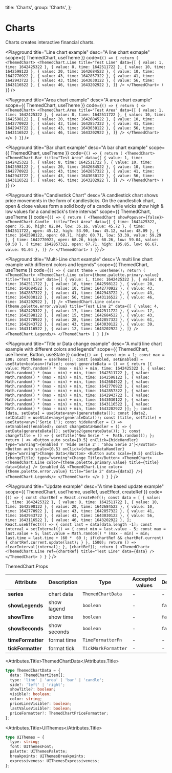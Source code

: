 
  title: 'Charts',
  group: 'Charts',
};

# Charts

Charts creates interactive financial charts.

<Playground
  title="Line chart example"
  desc="A line chart exmaple"
  scope={{ ThemedChart, useTheme }}
  code={`
    () => {
      return (
        <ThemedChart>
          <ThemedChart.Line title="Test Line" data={[
            { value: 1, time: 1642425322 },
            { value: 8, time: 1642511722 },
            { value: 10, time: 1642598122 },
            { value: 20, time: 1642684522 },
            { value: 10, time: 1642770922 },
            { value: 43, time: 1642857322 },
            { value: 41, time: 1642943722 },
            { value: 43, time: 1643030122 },
            { value: 56, time: 1643116522 },
            { value: 46, time: 1643202922 },
          ]} />
        </ThemedChart>
      )
    }
  `}
/>

<Playground
  title="Area chart example"
  desc="A area chart example"
  scope={{ ThemedChart, useTheme }}
  code={`
    () => {
      return (
        <>
          <ThemedChart>
            <ThemedChart.Area title="Test Area" data={[
              { value: 1, time: 1642425322 },
              { value: 8, time: 1642511722 },
              { value: 10, time: 1642598122 },
              { value: 20, time: 1642684522 },
              { value: 10, time: 1642770922 },
              { value: 43, time: 1642857322 },
              { value: 41, time: 1642943722 },
              { value: 43, time: 1643030122 },
              { value: 56, time: 1643116522 },
              { value: 46, time: 1643202922 },
            ]} />
          </ThemedChart>
        </>
      )
    }
  `}
/>

<Playground
  title="Bar chart example"
  desc="A bar chart example"
  scope={{ ThemedChart, useTheme }}
  code={`
    () => {
      return (
        <ThemedChart>
          <ThemedChart.Bar title="Test Area" data={[
            { value: 1, time: 1642425322 },
            { value: 8, time: 1642511722 },
            { value: 10, time: 1642598122 },
            { value: 20, time: 1642684522 },
            { value: 10, time: 1642770922 },
            { value: 43, time: 1642857322 },
            { value: 41, time: 1642943722 },
            { value: 43, time: 1643030122 },
            { value: 56, time: 1643116522 },
            { value: 46, time: 1643202922 },
          ]} />
        </ThemedChart>
      )
    }
  `}
/>

<Playground
  title="Candlestick Chart"
  desc="A candlestick chart shows price movements in the form of candlesticks. On the candlestick chart, open & close values form a solid body of a candle while wicks show high & low values for a candlestick's time intervas"
  scope={{ ThemedChart, useTheme }}
  code={`
    () => {
      return (
        <ThemedChart showPopover={false}>
            <ThemedChart.Candle  title="Test Area" data={[
                { time: 1642425322, open: 75.16, high: 82.84, low: 36.16, value: 45.72 },
                { time: 1642511722, open: 45.12, high: 53.90, low: 45.12, value: 48.09 },
                { time: 1642598122, open: 60.71, high: 60.71, low: 53.39, value: 59.29 },
                { time: 1642770922, open: 68.26, high: 68.26, low: 59.04, value: 60.50 },
                { time: 1642857322, open: 67.71, high: 105.85, low: 66.67, value: 91.04 },
          ]} />
        </ThemedChart>
      )
    }
`}
/>

<Playground
  title="Multi-Line chart example"
  desc="A multi line chart example with different colors and legends"
  scope={{ ThemedChart, useTheme }}
  code={`() => {
      const theme = useTheme();
      return (
          <ThemedChart>
            <ThemedChart.Line color={theme.palette.primary.value} title="Test Line" data={[
              { value: 1, time: 1642425322 },
              { value: 8, time: 1642511722 },
              { value: 10, time: 1642598122 },
              { value: 20, time: 1642684522 },
              { value: 10, time: 1642770922 },
              { value: 43, time: 1642857322 },
              { value: 41, time: 1642943722 },
              { value: 43, time: 1643030122 },
              { value: 56, time: 1643116522 },
              { value: 46, time: 1643202922 },
            ]} />
            <ThemedChart.Line color={theme.palette.error.value} title="Test Line 2" data={[
              { value: 4, time: 1642425322 },
              { value: 17, time: 1642511722 },
              { value: 17, time: 1642598122 },
              { value: 15, time: 1642684522 },
              { value: 43, time: 1642770922 },
              { value: 28, time: 1642857322 },
              { value: 61, time: 1642943722 },
              { value: 43, time: 1643030122 },
              { value: 39, time: 1643116522 },
              { value: 12, time: 1643202922 },
            ]} />
            <ThemedChart.Legends/>
          </ThemedChart>
      )
}
`}
/>

<Playground
  title="Title or Data change example"
  desc="A multi line chart example with different colors and legends"
  scope={{ ThemedChart, useTheme, Button, useState }}
  code={`() => {
      const min = 1;
      const max = 100;
      const theme = useTheme();
      const [enabled, setEnabled] = useState<boolean>(false);
      const generateData = () => {
        return [{ value: Math.random() * (max - min) + min, time: 1642425322 },
          { value: Math.random() * (max - min) + min, time: 1642511722 },
          { value: Math.random() * (max - min) + min, time: 1642598122 },
          { value: Math.random() * (max - min) + min, time: 1642684522 },
          { value: Math.random() * (max - min) + min, time: 1642770922 },
          { value: Math.random() * (max - min) + min, time: 1642857322 },
          { value: Math.random() * (max - min) + min, time: 1642943722 },
          { value: Math.random() * (max - min) + min, time: 1643030122 },
          { value: Math.random() * (max - min) + min, time: 1643116522 },
          { value: Math.random() * (max - min) + min, time: 1643202922 }];
      };
      const [data, setData] = useState<any>(generateData());
      const [data2, setData2] = useState<any>(generateData());
      const [title, setTitle] = useState<any>('Serie 1');
      const hideHandler = () => setEnabled(!enabled);
      const changeDataHandler = () => {
        setData(generateData());
        setData2(generateData());
      };
      const changeTitle = () => {
        setTitle('New Serie ' +  Math.random());
      };
      return (
          <>
            <Button auto scale={0.5} onClick={hideHandler} type="warning">{enabled ? 'Hide Serie 2': 'Show Serie 2'}</Button>
            <Button auto scale={0.5} onClick={changeDataHandler} type="warning">Change Data</Button>
            <Button auto scale={0.5} onClick={changeTitle} type="warning">Change Title</Button>
            <ThemedChart>
              <ThemedChart.Line color={theme.palette.primary.value} title={title} data={data} />
              {enabled && <ThemedChart.Line color={theme.palette.error.value} title="Serie 2" data={data2} />}
              <ThemedChart.Legends/>
            </ThemedChart>
          </>
      )
}
`}
/>

<Playground
  title="Update example"
  desc="A time based update example"
  scope={{ ThemedChart, useTheme, useRef, useEffect, createRef }}
  code={`() => {
        const chartRef = React.createRef();
        const data = [
              { value: 1, time: 1642425322 },
              { value: 8, time: 1642511722 },
              { value: 10, time: 1642598122 },
              { value: 20, time: 1642684522 },
              { value: 10, time: 1642770922 },
              { value: 43, time: 1642857322 },
              { value: 41, time: 1642943722 },
              { value: 43, time: 1643030122 },
              { value: 56, time: 1643116522 },
              { value: 46, time: 1643202922 },
        ];
        React.useEffect(() => {
          const last = data[data.length -1];
          const interval = setInterval(() => {
            const min = last.value - 5;
            const max = last.value + 5;
            last.value = Math.random() * (max - min) + min;
            last.time = last.time + (60 *  60 );
            if(chartRef && chartRef.current)
            {
                chartRef.current.update(last);
            }
          }, 1500);
          return () => clearInterval(interval);
        }, [chartRef]);
        return (
          <ThemedChart>
            <ThemedChart.Line ref={chartRef} title="Test Line" data={data} />
          </ThemedChart>
      )
}
`}
/>

<Attributes edit="/pages/components/charts.mdx">
<Attributes.Title>ThemedChart.Props</Attributes.Title>

| Attribute         | Description  | Type                | Accepted values | Default |
| ----------------- | ------------ | ------------------- | --------------- | ------- |
| **series**        | chart data   | `ThemedChartData`   | -               | -       |
| **showLegends**   | show lagend  | `boolean`           | -               | `false` |
| **showTime**      | show time    | `boolean`           | -               | `false` |
| **showSeconds**   | show seconds | `boolean`           | -               | `false` |
| **timeFormatter** | format time  | `TimeFormatterFn`   | -               | -       |
| **tickFormatter** | format tick  | `TickMarkFormatter` | -               | -       |

<Attributes.Title>ThemedChartData</Attributes.Title>

```ts
type ThemedChartData = {
  data: ThemedChartItem[];
  type: 'line' | 'area' | 'bar' | 'candle';
  side?: 'left' | 'right';
  showTitle?: boolean;
  visible?: boolean;
  color: string;
  priceLineVisible?: boolean;
  lastValueVisible?: boolean;
  priceFormatter?: ThemedChartPriceFormatter;
};
```

<Attributes.Title>UIThemes</Attributes.Title>

```ts
type UIThemes = {
  type: string;
  font: UIThemesFont;
  palette: UIThemesPalette;
  breakpoints: UIThemesBreakpoints;
  expressiveness: UIThemesExpressiveness;
};
```

</Attributes>
